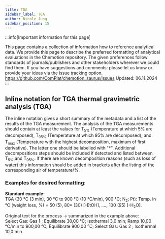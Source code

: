 ```yaml
---
title: TGA
sidebar_label: TGA
author: Nicole Jung
sidebar_position: 15
---
```


:::info[Important information for this page] 

This page contains a collection of information how to reference analytical data. We provide this page to describe the preferred formatting of analytical evaluations in the Chemotion repository. The given preferences follow standards of journals/publishers and other stakeholders wherever we could find them. If you have suggestions and comments: please let us know or provide your ideas via the issue tracking option. 
https://github.com/ComPlat/chemotion_saurus/issues
Updated: 06.11.2024
:::

## Inline notation for TGA thermal gravimetric analysis (TGA) 

The inline notation gives a short summary of the metadata and a list of the results of the TGA measurement. 
The analysis of the TGA measurements should contain at least the values for T<sub>5%</sub> (Temperature at which 5% are decomposed), T<sub>95%</sub> (Temperature at which 95% are decomposed), and T<sub>max</sub> (Temperature with the highest decomposition, maximum of first derivative). The latter one should be labelled with "*". Additional decompositions steps should be included if detected and listed between T<sub>5%</sub> and T<sub>95%</sub>. If there are known decomposition reasons (such as loss of water) this information should be added in brackets after the listing of the corresponding air of temperature/%.

### Examples for desired formatting:

**Standard example:**<br /> 
TGA (30 °C (3 min), 30 °C to 900 °C (10 °C/min), 900 °C; N<sub>2</sub>; Pt): Temp. in °C (weight loss, %) = 50 (5), 80* (30) [-EtOH], …., 100 (95) [-H<sub>2</sub>O]. <br />

Original text for the process -> summarized in the example above: <br />
Select Gas: Gas 1 ; Equilibrate 30,00 °C; Isothermal 3,0 min; Ramp 10,00 °C/min to 900,00 °C; Equilibrate 900,00 °C; Select Gas: Gas 2 ; Isothermal 10,0 min
